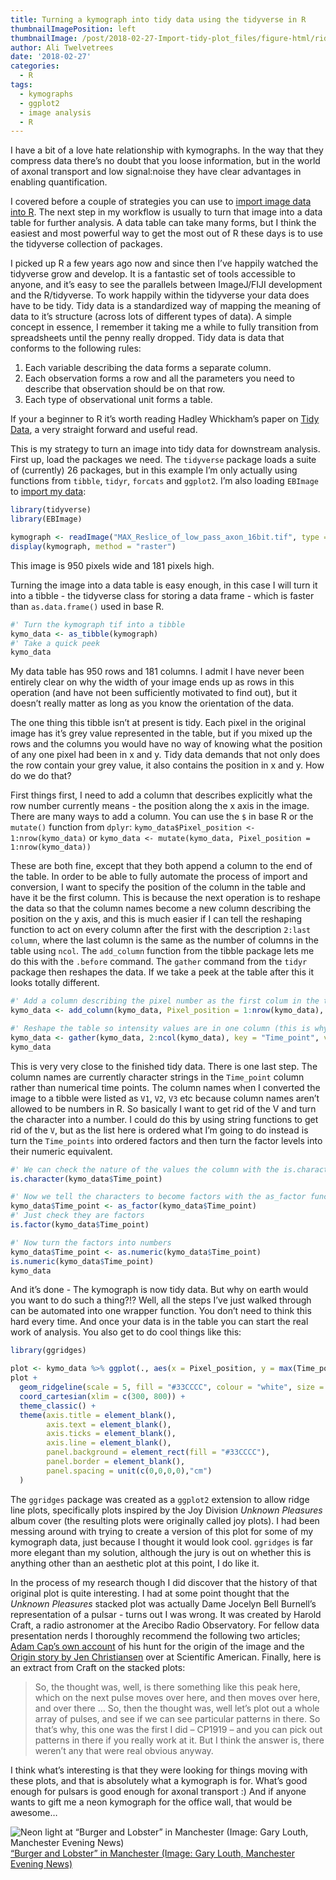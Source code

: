 ```yaml
---
title: Turning a kymograph into tidy data using the tidyverse in R
thumbnailImagePosition: left
thumbnailImage: /post/2018-02-27-Import-tidy-plot_files/figure-html/ridge-plot-1.png
author: Ali Twelvetrees
date: '2018-02-27'
categories:
  - R
tags:
  - kymographs
  - ggplot2
  - image analysis
  - R
---
```


I have a bit of a love hate relationship with kymographs. In the way that they
compress data there's no doubt that you loose information, but in the world of
axonal transport and low signal:noise they have clear advantages in enabling
quantification.

I covered before a couple of strategies you can use to 
[import image data into R](http://dozenoaks.ghost.io/importing-images-into-r/). 
The next step in my workflow is usually to turn that image into a data table for
further analysis. A data table can take many forms, but I think the easiest and
most powerful way to get the most out of R these days is to use the tidyverse
collection of packages.

I picked up R a few years ago now and since then I've happily watched the
tidyverse grow and develop. It is a fantastic set of tools accessible to anyone,
and it's easy to see the parallels between ImageJ/FIJI development and the
R/tidyverse. To work happily within the tidyverse your data does have to be tidy.
Tidy data is a standardized way of mapping the meaning of data to it's structure
(across lots of different types of data). A simple concept in essence, I
remember it taking me a while to fully transition from spreadsheets until the
penny really dropped. Tidy data is data that conforms to the following rules:

1. Each variable describing the data forms a separate column. 
2. Each observation forms a row and all the parameters you need to describe that
observation should be on that row. 
3. Each type of observational unit forms a table. 

If your a beginner to R it's worth reading Hadley Whickham's paper on
[Tidy Data](https://www.jstatsoft.org/article/view/v059i10), a very straight forward and useful read.

This is my strategy to turn an image into tidy data for downstream analysis. First up, load the packages we need. The `tidyverse`
package loads a suite of (currently) 26 packages, but in this example I'm only
actually using functions from `tibble`, `tidyr`, `forcats` and `ggplot2`. I'm also loading
`EBImage` to [import my data](http://dozenoaks.ghost.io/importing-images-into-r/):

```r
library(tidyverse)
library(EBImage)

kymograph <- readImage("MAX_Reslice_of_low_pass_axon_16bit.tif", type = "tiff")
display(kymograph, method = "raster")
```

This image is 950 pixels wide and 181 pixels high.

Turning the image into a data table is easy enough, in this case I will turn it
into a tibble - the tidyverse class for storing a data frame - which is faster
than `as.data.frame()` used in base R.

```r
#' Turn the kymograph tif into a tibble
kymo_data <- as_tibble(kymograph)
#' Take a quick peek
kymo_data
```

My data table has 950 rows and 181 columns. I admit I have never been entirely
clear on why the width of your image ends up as rows in this operation (and have
not been sufficiently motivated to find out), but it doesn't really matter as
long as you know the orientation of the data.

The one thing this tibble isn't at present is tidy. Each pixel in the original
image has it's grey value represented in the table, but if you mixed up the rows
and the columns you would have no way of knowing what the position of any one pixel
had been in x and y. Tidy data demands that not only does the row contain your
grey value, it also contains the position in x and y. How do we do that?

First things first, I need to add a column that describes explicitly what the row
number currently means - the position along the x axis in the image. There are
many ways to add a column. You can use the `$` in base R or the `mutate()` function
from `dplyr`: 
`kymo_data$Pixel_position <- 1:nrow(kymo_data)` or
`kymo_data <- mutate(kymo_data, Pixel_position = 1:nrow(kymo_data))`

These are both fine, except that they both append a column to the end of the
table. In order to be able to fully automate the process of import and
conversion, I want to specify the position of the column in the table and have
it be the first column. This is because the next operation is to reshape the
data so that the column names become a new column describing the position on the
y axis, and this is much easier if I can tell the reshaping function to act on
every column after the first with the description `2:last column`, where the
last column is the same as the number of columns in the table using `ncol`. The
`add_column` function from the tibble package lets me do this with the `.before`
command. The `gather` command from the `tidyr` package then reshapes the data.
If we take a peek at the table after this it looks totally different.

```r
#' Add a column describing the pixel number as the first colum in the table
kymo_data <- add_column(kymo_data, Pixel_position = 1:nrow(kymo_data), .before = 1)

#' Reshape the table so intensity values are in one column (this is why I put the `Pixel` column first)
kymo_data <- gather(kymo_data, 2:ncol(kymo_data), key = "Time_point", value = "Intensity")
kymo_data
```

This is very very close to the finished tidy data. There is one last step. The
column names are currently character strings in the `Time_point` column rather
than numerical time points. The column names when I converted the image to a
tibble were listed as `V1`, `V2`, `V3` etc because column names aren't allowed
to be numbers in R. So basically I want to get rid of the V and turn the
character into a number. I could do this by using string functions to get rid of
the `V`, but as the list here is ordered what I'm going to do instead is turn
the `Time_points` into ordered factors and then turn the factor levels into
their numeric equivalent.

```r
#' We can check the nature of the values the column with the is.character function
is.character(kymo_data$Time_point)

#' Now we tell the characters to become factors with the as_factor function
kymo_data$Time_point <- as_factor(kymo_data$Time_point)
#' Just check they are factors
is.factor(kymo_data$Time_point)

#' Now turn the factors into numbers
kymo_data$Time_point <- as.numeric(kymo_data$Time_point)
is.numeric(kymo_data$Time_point)
kymo_data
```

And it's done - The kymograph is now tidy data. But why on earth would you want
to do such a thing?!? Well, all the steps I've just walked through can be
automated into one wrapper function. You don't need to think this hard every
time. And once your data is in the table you can start the real work of
analysis. You also get to do cool things like this:

```r
library(ggridges)

plot <- kymo_data %>% ggplot(., aes(x = Pixel_position, y = max(Time_point)-Time_point, group = Time_point, height = Intensity))
plot + 
  geom_ridgeline(scale = 5, fill = "#33CCCC", colour = "white", size = 0.25) + 
  coord_cartesian(xlim = c(300, 800)) +
  theme_classic() +
  theme(axis.title = element_blank(),
        axis.text = element_blank(),
        axis.ticks = element_blank(),
        axis.line = element_blank(),
        panel.background = element_rect(fill = "#33CCCC"),
        panel.border = element_blank(),
        panel.spacing = unit(c(0,0,0,0),"cm")
  )
```

The `ggridges` package was created as a `ggplot2` extension to allow ridge line
plots, specifically plots inspired by the Joy Division *Unknown Pleasures* album
cover (the resulting plots were originally called joy plots). I had been messing
around with trying to create a version of this plot for some of my kymograph
data, just because I thought it would look cool. `ggridges` is far
more elegant than my solution, although the jury is out on whether this is
anything other than an aesthetic plot at this point, I do like it.

In the process of my research though I did discover that the history of that
original plot is quite interesting. I had at some point thought that the *Unknown Pleasures* 
stacked plot was actually Dame Jocelyn Bell Burnell's representation of a
pulsar - turns out I was wrong. It was created by Harold Craft, a radio
astronomer at the Arecibo Radio Observatory. For fellow data presentation nerds
I thoroughly recommend the following two articles; 
[Adam Cap's own account](https://adamcap.com/2011/05/19/history-of-joy-division-unknown-pleasures-album-art/) 
of his hunt for the origin of the image and the 
[Origin story by Jen Christiansen](https://blogs.scientificamerican.com/sa-visual/pop-culture-pulsar-origin-story-of-joy-division-s-unknown-pleasures-album-cover-video/) 
over at Scientific American. Finally, here is an extract from Craft
on the stacked plots:

> So, the thought was, well, is there something like this peak here, which on
the next pulse moves over here, and then moves over here, and over there ... So,
then the thought was, well let’s plot out a whole array of pulses, and see if we
can see particular patterns in there. So that’s why, this one was the first I
did – CP1919 – and you can pick out patterns in there if you really work at it.
But I think the answer is, there weren’t any that were real obvious anyway.  

I think what's interesting is that they were looking for things moving with
these plots, and that is absolutely what a kymograph is for. What's good enough for pulsars is good enough for
axonal transport :) And if anyone wants to gift me a neon kymograph for the office wall, that would be awesome...  

<div align = center>

![Neon light at "Burger and Lobster" in Manchester (Image: Gary Louth, Manchester Evening News)](/img/2018-02-27/neon.jpg) 
["Burger and Lobster" in Manchester (Image: Gary Louth, Manchester Evening News)](https://www.manchestereveningnews.co.uk/whats-on/joy-division-artwork-hacienda-sign-14344682)
</div>
